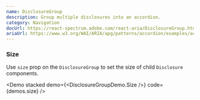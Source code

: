 ```yaml
---
name: DisclosureGroup
description: Group multiple disclosures into an accordion.
category: Navigation
docUrl: https://react-spectrum.adobe.com/react-aria/DisclosureGroup.html
ariaUrl: https://www.w3.org/WAI/ARIA/apg/patterns/accordion/examples/accordion/
---
```


### Size

Use `size` prop on the `DisclosureGroup` to set the size of child `Disclosure`
components.

<Demo stacked demo={<DisclosureGroupDemo.Size />} code={demos.size} />
